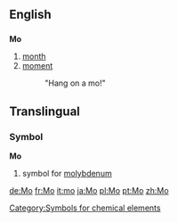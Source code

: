 ==English==
==={{abbreviation}}===
'''Mo'''

# [[month]]
# [[moment]]
#: "Hang on a mo!"


==Translingual==
===Symbol===
'''Mo'''
#{{chemistry}} symbol for [[molybdenum]]
[[Category:Symbols for chemical elements]]

[[de:Mo]]
[[fr:Mo]]
[[it:mo]]
[[ja:Mo]]
[[pl:Mo]]
[[pt:Mo]]
[[zh:Mo]]